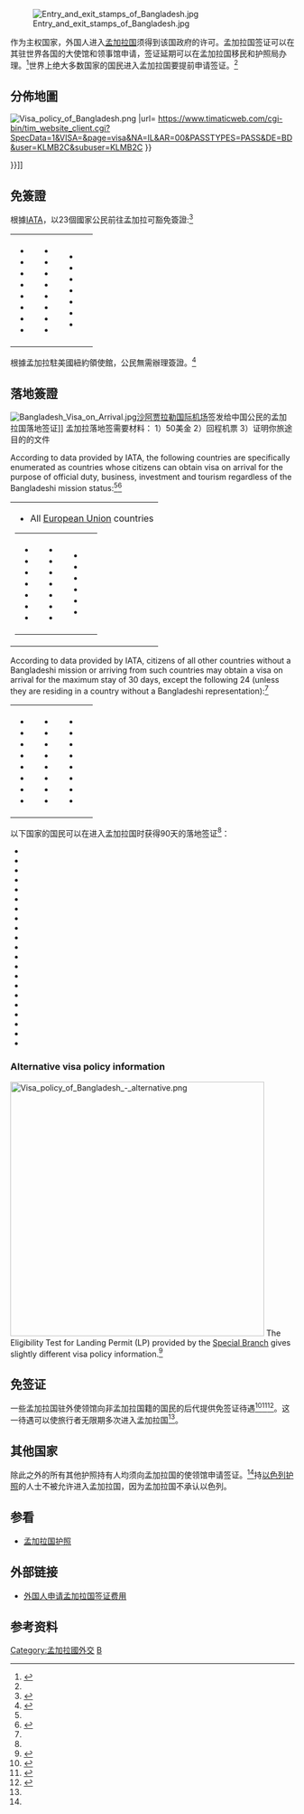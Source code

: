 [[File:Entry_and_exit_stamps_of_Bangladesh.jpg|thumb]]

作为主权国家，外国人进入[[孟加拉国|孟加拉国]]须得到该国政府的许可。孟加拉国签证可以在其驻世界各国的大使馆和领事馆申请，签证延期可以在孟加拉国移民和护照局办理。<ref name=dip>{{cite web|title=Department of Immigrations and Passport|url=http://www.dip.gov.bd/|accessdate=15 July 2011|archive-date=2019-12-31|archive-url=https://web.archive.org/web/20191231213704/http://www.dip.gov.bd/|dead-url=yes}}</ref>世界上绝大多数国家的国民进入孟加拉国要提前申请签证。<ref name= dip/>

==分佈地圖==
[[File:Visa_policy_of_Bangladesh.png|thumb]] |url= https://www.timaticweb.com/cgi-bin/tim_website_client.cgi?SpecData=1&VISA=&page=visa&NA=IL&AR=00&PASSTYPES=PASS&DE=BD&user=KLMB2C&subuser=KLMB2C }}{{dead link|date=2018年2月 |bot=InternetArchiveBot |fix-attempted=yes }}</ref>}}]]

==免簽證==
根據[[IATA|IATA]]，以23個國家公民前往孟加拉可豁免簽證:<ref name="Timatic">{{Timatic Visa Policy|country=BD|accessdate=1 April 2017}}</ref>
{|style=" {{border-radius|1em}} {{box-shadow|0.1em|0.1em|0.5em|rgba(0,0,0,0.75)}}; background-color: white; border: 1px solid white; padding: 5px;"
|- style="vertical-align:top;"
|
*{{flag|Barbados}}
*{{flag|Bhutan}}
*{{flag|Botswana}}
*{{flag|Burkina Faso}}
*{{flag|Fiji}}
*{{flag|Gabon}}
*{{flag|Gambia}}
*{{flag|Ghana}}
|valign=top|
*{{flag|Grenada}}
*{{flag|Guinea}}
*{{flag|Guinea-Bissau}}
*{{flag|Jamaica}}
*{{flag|Lesotho}}
*{{flag|Malawi}}
*{{flag|Maldives}}
*{{flag|Papua New Guinea}}
|valign=top|
*{{flag|Saint Kitts and Nevis}}
*{{flag|Samoa}}
*{{flag|Seychelles}}
*{{flag|Sierra Leone}}
*{{flag|Tanzania}}
*{{flag|Tonga}}
*{{flag|Zambia}}
|
|}

根據孟加拉駐美國紐約領使館，{{flag|Ireland}}公民無需辦理簽證。<ref>{{en}}{{Cite web|url=http://www.bdcgny.org/visa/visa_exempted_countries.html|title=Visa Exemption|website=www.bdcgny.org|access-date=12 September 2016|archive-date=2017-12-13|archive-url=https://web.archive.org/web/20171213115220/http://www.bdcgny.org/visa/visa_exempted_countries.html|dead-url=yes}}</ref>

==落地簽證==
[[File:Bangladesh_Visa_on_Arrival.jpg|thumb]][[沙阿贾拉勒国际机场|沙阿贾拉勒国际机场]]签发给中国公民的孟加拉国落地签证]]
孟加拉落地签需要材料： 1）50美金 2）回程机票 3）证明你旅途目的的文件 

According to data provided by IATA, the following countries are specifically enumerated as countries whose citizens can obtain visa on arrival for the purpose of official duty, business, investment and tourism regardless of the Bangladeshi mission status:<ref name="Timatic" /><ref>{{cite web |title= Visa Policy of Bangladesh: Visa on Arrival |work= Bangladesh Tourism Board |accessdate= 15 February 2015 |url= http://visitbangladesh.gov.bd/travel-essentials/visa-service/ |archive-url= https://web.archive.org/web/20150216025350/http://visitbangladesh.gov.bd/travel-essentials/visa-service/ |archive-date= 2015-02-16 |dead-url= yes }}</ref>

{|style=" {{border-radius|1em}} {{box-shadow|0.1em|0.1em|0.5em|rgba(0,0,0,0.75)}}; background-color: white; border: 1px solid white; padding: 5px;"
|- style="vertical-align:top;"
|
*{{flagicon|European Union}} All [[European_Union|European Union]] countries
{|
|
*{{flag|Australia}}
*{{flag|Bahrain}}
*{{flag|Canada}}
*{{flag|China}}
*{{flag|Iceland}}
*{{flag|Japan}}
*{{flag|Kuwait}}
|valign=top|
*{{flag|Liechtenstein}}
*{{flag|Malaysia}}
*{{flag|New Zealand}}
*{{flag|Norway}}
*{{flag|Oman}}
*{{flag|Qatar}}
*{{flag|Russia}}
|valign=top|
*{{flag|Saudi Arabia}}
*{{flag|Singapore}}
*{{flag|South Korea}}
*{{flag|Switzerland}}
*{{flag|United States}}
*{{flag|United Arab Emirates}}
|
|}
|}

According to data provided by IATA, citizens of all other countries without a Bangladeshi mission or arriving from such countries may obtain a visa on arrival for the maximum stay of 30 days, except the following 24 (unless they are residing in a country without a Bangladeshi representation):<ref name="Timatic" />
{|style=" {{border-radius|1em}} {{box-shadow|0.1em|0.1em|0.5em|rgba(0,0,0,0.75)}}; background-color: white; border: 1px solid white; padding: 5px;"
|- style="vertical-align:top;"
|
*{{flag|Brazil}}
*{{flag|Brunei Darussalam}}
*{{flag|Egypt}}
*{{flag|Hong Kong}}
*{{flag|India}}
*{{flag|Indonesia}}
*{{flag|Iran}}
*{{flag|Iraq}}
|valign=top|
*{{flag|Jordan}}
*{{flag|Kenya}}
*{{flag|Libya}}
*{{flag|Mauritius}}
*{{flag|Mexico}}
*{{flag|Morocco}}
*{{flag|Myanmar}}
*{{flag|Nepal}}
|valign=top|
*{{flag|Pakistan}}
*{{flag|Philippines}}
*{{flag|South Africa}}
*{{flag|Sri Lanka}}
*{{flag|Thailand}}
*{{flag|Turkey}}
*{{flag|Uzbekistan}}
*{{flag|Vietnam}}
|
|}

以下国家的国民可以在进入孟加拉国时获得90天的落地签证<ref name=fee />： 
*{{flagcountry|Barbados}}
*{{flagcountry|Bhutan}}
*{{flagcountry|Botswana}}
*{{flagcountry|Burkina Faso}}
*{{flagcountry|Congo}}
*{{flagcountry|Fiji}}
*{{flagcountry|Gabon}}
*{{flagcountry|Gambia}}
*{{flagcountry|Ghana}}
*{{flagcountry|Grenada}}
*{{flagcountry|Guinea}}
*{{flagcountry|Guinea-Bissau}}
*{{flagcountry|Ireland}}
*{{flagcountry|Jamaica}}
*{{flagcountry|Lesotho}}
*{{flagcountry|Mauritius}}
*{{flagcountry|Seychelles}}
*{{flagcountry|Swaziland}}
*{{flagcountry|St. Kitts and Nevis}}
*{{flagcountry|Western Samoa}}
*{{flagcountry|Zambia}}

===Alternative visa policy information===
[[File:Visa_policy_of_Bangladesh_-_alternative.png|450px]]
The Eligibility Test for Landing Permit (LP) provided by the [[Special_Branch_(Bangladesh)|Special Branch]] gives slightly different visa policy information.<ref>{{cite web |title= Eligibility Test for Landing Permit (LP) |work= Immigration, Bangladesh Police |url= http://www.immi.gov.bd/land_permit.php |access-date= 2017-06-24 |archive-url= https://web.archive.org/web/20171105171504/http://www.immi.gov.bd/land_permit.php |archive-date= 2017-11-05 |dead-url= yes }}</ref>

==免签证==
一些孟加拉国驻外使领馆向非孟加拉国籍的国民的后代提供免签证待遇<ref>{{cite web|title=Visa Information|url=http://www.bdembassyusa.org/Visa.asp|publisher=Embassy of Bangladesh, Washington, DC|accessdate=15 July 2011|deadurl=yes|archiveurl=https://web.archive.org/web/20110714012938/http://www.bdembassyusa.org/Visa.asp|archivedate=2011年7月14日}}</ref><ref name=nvr>{{cite web|title=No Visa|url=http://www.bdcgny.org/visa/visa_no_visa.htm|publisher=Consulate General of Bangladesh, New York|accessdate=15 July 2011|archive-date=2012-01-19|archive-url=https://web.archive.org/web/20120119073137/http://www.bdcgny.org/visa/visa_no_visa.htm|dead-url=yes}}</ref><ref>{{cite web|title=Guideline for No Visa Required (NVR) Seal|url=http://www.bdhc.org/index.php?go=guideline_no_visa|publisher=High Commission for Bangladesh, Canada|accessdate=15 July 2011|deadurl=yes|archiveurl=https://web.archive.org/web/20110718112152/http://www.bdhc.org/index.php?go=guideline_no_visa|archivedate=2011年7月18日}}</ref>。这一待遇可以使旅行者无限期多次进入孟加拉国<ref name=nvr />。

==其他国家==
除此之外的所有其他护照持有人均须向孟加拉国的使领馆申请签证。<ref name=fee />持[[以色列护照|以色列护照]]的人士不被允许进入孟加拉国，因为孟加拉国不承认以色列。

==参看==
*[[孟加拉国护照|孟加拉国护照]]

==外部链接==
*[https://web.archive.org/web/20141124205307/http://www.dip.gov.bd/?q=content%2Fpage%2Fvisa-fees 外国人申请孟加拉国签证费用]

==参考资料==
{{reflist}}

{{各国签证信息}}

[[Category:孟加拉國外交|Category:孟加拉國外交]]
[[Category:各國簽證政策|B]]